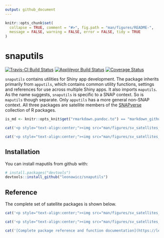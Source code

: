 ```yaml
---
output: github_document
---
```


<!-- README.md is generated from README.Rmd. Please edit that file -->

```r
knitr::opts_chunk$set(
  collapse = TRUE, comment = "#>", fig.path = "man/figures/README-",
  message = FALSE, warning = FALSE, error = FALSE, tidy = TRUE
)
```

# snaputils

[![Travis-CI Build Status](https://travis-ci.org/leonawicz/snaputils.svg?branch=master)](https://travis-ci.org/leonawicz/snaputils)
[![AppVeyor Build Status](https://ci.appveyor.com/api/projects/status/github/leonawicz/snaputils?branch=master&svg=true)](https://ci.appveyor.com/project/leonawicz/snaputils)
[![Coverage Status](https://img.shields.io/codecov/c/github/leonawicz/snaputils/master.svg)](https://codecov.io/github/leonawicz/snaputils?branch=master)

`snaputils` contains utilities for Shiny app development.
The package inherits primarily from `apputils`, which contains common utility functions, settings and references for use across multiple Shiny apps.
It also imports `maputils`. As the name suggests, `snaputils` is specific to a SNAP context. So is `maputils` though separate.
Only `apputils` has a more general non-SNAP context.
All three packages are satellite members of the [SNAPverse](https://leonawicz.github.io/snapverse/) collection of R packages.

```r
is_md <- knitr::opts_knit$get("rmarkdown.pandoc.to") == "markdown_github-ascii_identifiers"
```

```r
cat('<p style="text-align:center;"><img src="man/figures/sv_satellites_utils_snap.png" width=350></p><br>')
```

```r
cat('<p style="text-align:center;"><img src="man/figures/sv_satellites_utils_snap.svg"></p>')
```

## Installation

You can install maputils from github with:

```r
# install.packages("devtools")
devtools::install_github("leonawicz/snaputils")
```

## Reference

The complete set of satellite packages is shown below.

```r
cat('<p style="text-align:center;"><img src="man/figures/sv_satellites_all.png" width=350></p><br>')
```

```r
cat('<p style="text-align:center;"><img src="man/figures/sv_satellites_all.svg"></p>')
```

```r
cat('[Complete package reference and function documentation](https://leonawicz.github.io/snaputils/)')
```
